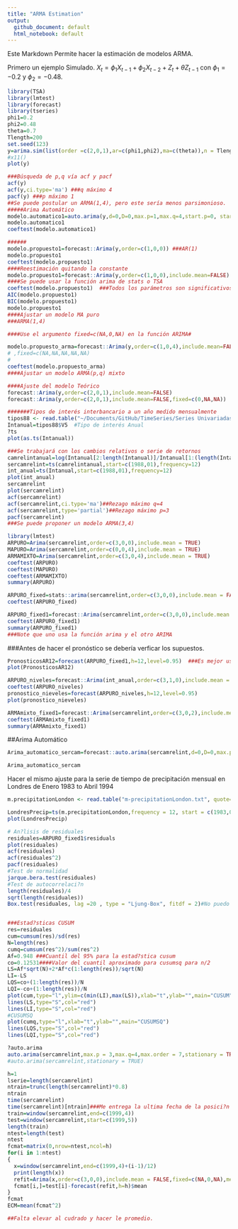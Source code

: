 ```yaml
---
title: "ARMA Estimation"
output:
  github_document: default
  html_notebook: default
---
```


Este Markdown Permite hacer la estimación de modelos ARMA.


Primero un ejemplo Simulado.
$X_t=\phi_{1}X_{t-1}+\phi_{2}X_{t-2}+Z_t+\theta Z_{t-1}$ con $\phi_{1}=-0.2$ y $\phi_2=-0.48$.

```r
library(TSA)
library(lmtest)
library(forecast)
library(tseries)
phi1=0.2
phi2=0.48
theta=0.7
Tlength=200
set.seed(123)
y=arima.sim(list(order =c(2,0,1),ar=c(phi1,phi2),ma=c(theta)),n = Tlength)
#x11()
plot(y)

###Búsqueda de p,q vía acf y pacf
acf(y)
acf(y,ci.type='ma') ###q máximo 4
pacf(y) ###p máximo 1
##Se puede postular un ARMA(1,4), pero este sería menos parsimonioso.
#####Arima Automático
modelo.automatico1=auto.arima(y,d=0,D=0,max.p=1,max.q=4,start.p=0, start.q=0,seasonal=FALSE,max.order=5,stationary=TRUE,ic="aicc",stepwise=FALSE,allowmean = TRUE)  ###Se propuso un modelo ARMA(1,4), aunque varios coeficientes no son significativo
modelo.automatico1
coeftest(modelo.automatico1)

######
modelo.propuesto1=forecast::Arima(y,order=c(1,0,0)) ###AR(1)
modelo.propuesto1
coeftest(modelo.propuesto1)
####Reestimación quitando la constante
modelo.propuesto1=forecast::Arima(y,order=c(1,0,0),include.mean=FALSE) ###AR(1)
####Se puede usar la función arima de stats o TSA
coeftest(modelo.propuesto1)  ###Todos los parámetros son significativos
AIC(modelo.propuesto1)
BIC(modelo.propuesto1)
modelo.propuesto1
####Ajustar un modelo MA puro
###ARMA(1,4)

####Use el argumento fixed=c(NA,0,NA) en la función ARIMA#

modelo.propuesto_arma=forecast::Arima(y,order=c(1,0,4),include.mean=FALSE,fixed=c(NA,0,NA,0,NA))
# ,fixed=c(NA,NA,NA,NA,NA)
#
coeftest(modelo.propuesto_arma)
####Ajustar un modelo ARMA(p,q) mixto

####Ajuste del modelo Teórico
forecast::Arima(y,order=c(2,0,1),include.mean=FALSE)
forecast::Arima(y,order=c(2,0,1),include.mean=FALSE,fixed=c(0,NA,NA))
```


```r

#######Tipos de interés interbancario a un año medido mensualmente
tipos88 <- read.table("~/Documents/GitHub/TimeSeries/Series Univariadas/R/Estimación ARMA/tipos88.dat", quote="\"", comment.char="")
Intanual=tipos88$V5  #Tipo de interés Anual
?ts
plot(as.ts(Intanual))

```

```r
###Se trabajará con los cambios relativos o serie de retornos
camrelintanual=log(Intanual[2:length(Intanual)]/Intanual[1:(length(Intanual)-1)])
sercamrelint=ts(camrelintanual,start=c(1988,01),frequency=12)
int_anual=ts(Intanual,start=c(1988,01),frequency=12)
plot(int_anual)
sercamrelint
plot(sercamrelint)
acf(sercamrelint)
acf(sercamrelint,ci.type='ma')##Rezago máximo q=4
acf(sercamrelint,type='partial')##Rezago máximo p=3
pacf(sercamrelint)
###Se puede proponer un modelo ARMA(3,4)

```

```r
library(lmtest)
ARPURO=Arima(sercamrelint,order=c(3,0,0),include.mean = TRUE)
MAPURO=Arima(sercamrelint,order=c(0,0,4),include.mean = TRUE)
ARMAMIXTO=Arima(sercamrelint,order=c(3,0,4),include.mean = TRUE)
coeftest(ARPURO)
coeftest(MAPURO)
coeftest(ARMAMIXTO)
summary(ARPURO)
```



```r
ARPURO_fixed=stats::arima(sercamrelint,order=c(3,0,0),include.mean = FALSE,fixed=c(NA,0,NA),method = c("CSS-ML"))
coeftest(ARPURO_fixed)  

ARPURO_fixed1=forecast::Arima(sercamrelint,order=c(3,0,0),include.mean = FALSE,fixed=c(NA,0,NA),method = c("CSS-ML"))
coeftest(ARPURO_fixed1)
summary(ARPURO_fixed1)
###Note que uno usa la función arima y el otro ARIMA
```
###Antes de hacer el pronóstico se debería verficar los supuestos.
```r
PronosticosAR12=forecast(ARPURO_fixed1,h=12,level=0.95)  ###Es mejor usar el objeto de la función ARIMA
plot(PronosticosAR12)
```
```r
ARPURO_niveles=forecast::Arima(int_anual,order=c(3,1,0),include.mean = FALSE,method = c("CSS-ML"),lambda = 0,fixed=c(NA,0,NA))
coeftest(ARPURO_niveles)
pronostico_nieveles=forecast(ARPURO_niveles,h=12,level=0.95)
plot(pronostico_nieveles)
```


```r
ARMAmixto_fixed1=forecast::Arima(sercamrelint,order=c(3,0,2),include.mean = FALSE,method = c("CSS-ML")) #,fixed=c(NA,NA,NA,NA,NA,0,0)
coeftest(ARMAmixto_fixed1)
summary(ARMAmixto_fixed1)
```

##Arima Automático
```r
Arima_automatico_sercam=forecast::auto.arima(sercamrelint,d=0,D=0,max.p=4,max.q=4,start.p=0, start.q=0,seasonal=FALSE,max.order=8,stationary=TRUE,ic="bic",stepwise=FALSE,allowmean = TRUE) 

Arima_automatico_sercam 
```




Hacer el mismo ajuste para la serie de tiempo  de precipitación mensual en Londres de Enero 1983 to Abril 1994
```r
m.precipitationLondon <- read.table("m-precipitationLondon.txt", quote="\"", comment.char="")

LondresPrecip=ts(m.precipitationLondon,frequency = 12, start = c(1983,01))
plot(LondresPrecip)
```


```r
# An?lisis de residuales
residuales=ARPURO_fixed1$residuals
plot(residuales)
acf(residuales)
acf(residuales^2)
pacf(residuales)
#Test de normalidad
jarque.bera.test(residuales)
#Test de autocorrelaci?n
length(residuales)/4
sqrt(length(residuales))
Box.test(residuales, lag =20 , type = "Ljung-Box", fitdf = 2)#No puedo Rechazar la hipótesis de no autocorrelación!


###Estad?sticas CUSUM
res=residuales
cum=cumsum(res)/sd(res)
N=length(res)
cumq=cumsum(res^2)/sum(res^2)
Af=0.948 ###Cuantil del 95% para la estad?stica cusum
co=0.12531####Valor del cuantil aproximado para cusumsq para n/2
LS=Af*sqrt(N)+2*Af*c(1:length(res))/sqrt(N)
LI=-LS
LQS=co+(1:length(res))/N
LQI=-co+(1:length(res))/N
plot(cum,type="l",ylim=c(min(LI),max(LS)),xlab="t",ylab="",main="CUSUM")
lines(LS,type="S",col="red")
lines(LI,type="S",col="red")
#CUSUMSQ
plot(cumq,type="l",xlab="t",ylab="",main="CUSUMSQ")                      
lines(LQS,type="S",col="red")                                                                           
lines(LQI,type="S",col="red")
```


```r
?auto.arima
auto.arima(sercamrelint,max.p = 3,max.q=4,max.order = 7,stationary = TRUE,seasonal = FALSE,stepwise = FALSE,ic='bic')
#auto.arima(sercamrelint,stationary = TRUE)
```
```r
h=1
lserie=length(sercamrelint)
ntrain=trunc(length(sercamrelint)*0.8)
ntrain
time(sercamrelint)
time(sercamrelint)[ntrain]###Me entrega la ultima fecha de la posici?n ntrain
train=window(sercamrelint,end=c(1999,4))
test=window(sercamrelint,start=c(1999,5))
length(train)
ntest=length(test)
ntest
fcmat=matrix(0,nrow=ntest,ncol=h)
for(i in 1:ntest)
{
  x=window(sercamrelint,end=c(1999,4)+(i-1)/12)
  print(length(x))
  refit=Arima(x,order=c(3,0,0),include.mean = FALSE,fixed=c(NA,0,NA),method = c("CSS-ML"))
  fcmat[i,]=test[i]-forecast(refit,h=h)$mean
}
fcmat
ECM=mean(fcmat^2)

##Falta elevar al cudrado y hacer le promedio.
```

